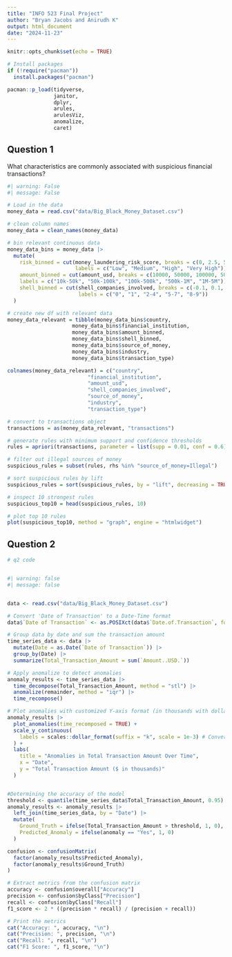 ```yaml
---
title: "INFO 523 Final Project"
author: "Bryan Jacobs and Anirudh K"
output: html_document
date: "2024-11-23"
---
```


```r
knitr::opts_chunk$set(echo = TRUE)
```

```r
# Install packages
if (!require("pacman")) 
  install.packages("pacman")

pacman::p_load(tidyverse,
               janitor,
               dplyr,
               arules,
               arulesViz,
               anomalize,
               caret)
```

## Question 1

What characteristics are commonly associated with suspicious financial transactions?

```r
#| warning: False
#| message: False

# Load in the data
money_data = read.csv("data/Big_Black_Money_Dataset.csv")

# clean column names
money_data = clean_names(money_data)

# bin relevant continuous data
money_data_bins = money_data |>
  mutate(
    risk_binned = cut(money_laundering_risk_score, breaks = c(0, 2.5, 5, 7.5, 10),
                      labels = c("Low", "Medium", "High", "Very High")),
    amount_binned = cut(amount_usd, breaks = c(10000, 50000, 100000, 500000, 1000000, 5000000),
    labels = c("10k-50k", "50k-100k", "100k-500k", "500k-1M", "1M-5M")),
    shell_binned = cut(shell_companies_involved, breaks = c(-0.1, 0.1, 1, 4, 7, 9),
                       labels = c("0", "1", "2-4", "5-7", "8-9"))
  )

# create new df with relevant data
money_data_relevant = tibble(money_data_bins$country,
                     money_data_bins$financial_institution,
                     money_data_bins$amount_binned,
                     money_data_bins$shell_binned,
                     money_data_bins$source_of_money,
                     money_data_bins$industry,
                     money_data_bins$transaction_type)

colnames(money_data_relevant) = c("country",
                          "financial_institution",
                          "amount_usd",
                          "shell_companies_involved",
                          "source_of_money",
                          "industry",
                          "transaction_type")

# convert to transactions object
transactions = as(money_data_relevant, "transactions")

# generate rules with minimum support and confidence thresholds
rules = apriori(transactions, parameter = list(supp = 0.01, conf = 0.6))

# filter out illegal sources of money
suspicious_rules = subset(rules, rhs %in% "source_of_money=Illegal")

# sort suspicious rules by lift
suspicious_rules = sort(suspicious_rules, by = "lift", decreasing = TRUE)

# inspect 10 strongest rules
suspicious_top10 = head(suspicious_rules, 10)

# plot top 10 rules
plot(suspicious_top10, method = "graph", engine = "htmlwidget")
```

## Question 2

```r
# q2 code


#| warning: false
#| message: false


data <- read.csv("data/Big_Black_Money_Dataset.csv")

# Convert 'Date of Transaction' to a Date-Time format
data$`Date of Transaction` <- as.POSIXct(data$`Date.of.Transaction`, format = "%d-%m-%Y %H:%M")

# Group data by date and sum the transaction amount
time_series_data <- data |>
  mutate(Date = as.Date(`Date of Transaction`)) |>
  group_by(Date) |>
  summarize(Total_Transaction_Amount = sum(`Amount..USD.`))

# Apply anomalize to detect anomalies
anomaly_results <- time_series_data |>
  time_decompose(Total_Transaction_Amount, method = "stl") |>
  anomalize(remainder, method = "iqr") |>
  time_recompose()

# Plot anomalies with customized Y-axis format (in thousands with dollar sign)
anomaly_results |>
  plot_anomalies(time_recomposed = TRUE) +
  scale_y_continuous(
    labels = scales::dollar_format(suffix = "k", scale = 1e-3) # Convert to thousands and add dollar sign
  ) +
  labs(
    title = "Anomalies in Total Transaction Amount Over Time",
    x = "Date",
    y = "Total Transaction Amount ($ in thousands)"
  )


#Determining the accuracy of the model
threshold <- quantile(time_series_data$Total_Transaction_Amount, 0.95)
anomaly_results <- anomaly_results |>
  left_join(time_series_data, by = "Date") |>
  mutate(
    Ground_Truth = ifelse(Total_Transaction_Amount > threshold, 1, 0),
    Predicted_Anomaly = ifelse(anomaly == "Yes", 1, 0)
  )

confusion <- confusionMatrix(
  factor(anomaly_results$Predicted_Anomaly),
  factor(anomaly_results$Ground_Truth)
)

# Extract metrics from the confusion matrix
accuracy <- confusion$overall["Accuracy"]
precision <- confusion$byClass["Precision"]
recall <- confusion$byClass["Recall"]
f1_score <- 2 * ((precision * recall) / (precision + recall))

# Print the metrics
cat("Accuracy: ", accuracy, "\n")
cat("Precision: ", precision, "\n")
cat("Recall: ", recall, "\n")
cat("F1 Score: ", f1_score, "\n")




```


